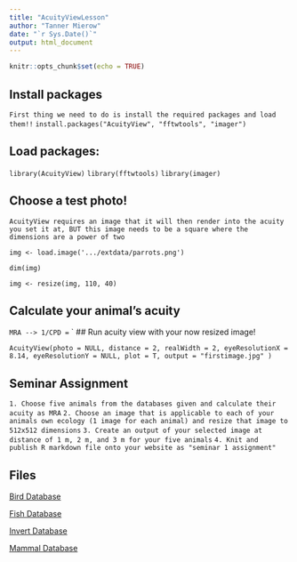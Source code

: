 ```yaml
---
title: "AcuityViewLesson"
author: "Tanner Mierow"
date: "`r Sys.Date()`"
output: html_document
---
```


```r
knitr::opts_chunk$set(echo = TRUE)
```

## Install packages
`First thing we need to do is install the required packages and load them!!`
`install.packages("AcuityView", "fftwtools", "imager")`

## Load packages:

`library(AcuityView)`
`library(fftwtools)`
`library(imager)`

## Choose a test photo! 
`AcuityView requires an image that it will then render into the acuity you set it at, BUT this image needs to be a square where the dimensions are a power of two`

`img <- load.image('.../extdata/parrots.png')`

`dim(img)`

`img <- resize(img, 110, 40)`


## Calculate your animal's acuity

`MRA --> 1/CPD = `
`
## Run acuity view with your now resized image! 

`AcuityView(photo = NULL, distance = 2, realWidth = 2, eyeResolutionX = 8.14, eyeResolutionY = NULL, plot = T, output = "firstimage.jpg" )`

## Seminar Assignment
`1. Choose five animals from the databases given and calculate their acuity as MRA`
`2. Choose an image that is applicable to each of your animals own ecology (1 image for each animal) and resize that image to 512x512 dimensions`
`3. Create an output of your selected image at distance of 1 m, 2 m, and 3 m for your five animals`
`4. Knit and publish R markdown file onto your website as "seminar 1 assignment"`

## Files
[Bird Database](https://drive.google.com/uc?export=download&id=1ZuFtT8MdXm8xR0kDhVohvpnD7pKvOv88)

[Fish Database](https://drive.google.com/uc?export=download&id=1qXLNWoc_eGX9ggHkipaGk4vturCcSMT0)

[Invert Database](https://drive.google.com/uc?export=download&id=1nrfBd7ypP4hPBgBNm1d56vpc8Cy8q0Q_)

[Mammal Database](https://drive.google.com/uc?export=download&id=1WUv7XkLbjEAQW-iMA-ZQmh5VA1GcbNSt)
